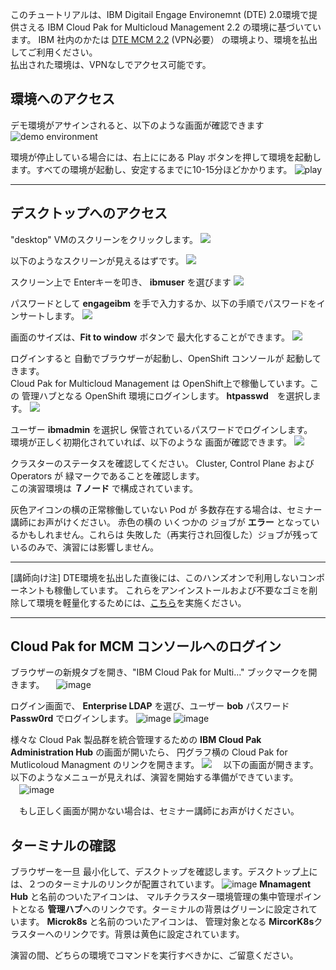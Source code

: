 このチュートリアルは、IBM Digitail Engage Environemnt (DTE) 2.0環境で提供さえる IBM Cloud Pak for Multicloud Management 2.2 の環境に基づいています。
IBM 社内のかたは [DTE MCM 2.2](https://assetrepo.ibm.com/collection/ibm-cloud-pak-for-multicloud-management-2-0) (VPN必要） の環境より、環境を払出してご利用ください。  
払出された環境は、VPNなしでアクセス可能です。

## 環境へのアクセス
デモ環境がアサインされると、以下のような画面が確認できます
![demo environment](./images/2020-09-11-10-28-02.png)

環境が停止している場合には、右上ににある Play ボタンを押して環境を起動します。すべての環境が起動し、安定するまでに10-15分ほどかかります。
![play](images/2020-09-11-10-29-24.png)

***

## デスクトップへのアクセス

  "desktop" VMのスクリーンをクリックします。
  ![](images/2020-09-11-10-52-05.png)
  
  以下のようなスクリーンが見えるはずです。
  ![](images/2020-09-11-10-55-08.png)
  
  スクリーン上で Enterキーを叩き、  **ibmuser** を選びます
  ![](images/2020-09-11-11-00-19.png)

  パスワードとして **engageibm** を手で入力するか、以下の手順でパスワードをインサートします。
  ![](images/2020-09-11-11-03-55.png)

  画面のサイズは、**Fit to window** ボタンで 最大化することができます。
  ![](images/2020-09-11-11-06-42.png)

  ログインすると 自動でブラウザーが起動し、OpenShift コンソールが 起動してきます。  
  Cloud Pak for Multicloud Management は OpenShift上で稼働しています。この 管理ハブとなる OpenShift 環境にログインします。
  **htpasswd**　を選択します。
  ![](images/2020-09-11-11-08-59.png)

  ユーザー **ibmadmin** を選択し 保管されているパスワードでログインします。  
  環境が正しく初期化されていれば、以下のような 画面が確認できます。
  ![](images/2020-09-11-11-12-49.png)

  クラスターのステータスを確認してください。 Cluster, Control Plane および Operators が 緑マークであることを確認します。  
  この演習環境は **７ノード** で構成されています。
  
  灰色アイコンの横の正常稼働していない Pod が 多数存在する場合は、セミナー講師にお声がけください。
  赤色の横の いくつかの ジョブが **エラー** となっているかもしれません。これらは 失敗した（再実行され回復した）ジョブが残っているのみで、演習には影響しません。
***
  [講師向け注]
DTE環境を払出した直後には、このハンズオンで利用しないコンポーネントも稼働しています。
これらをアンインストールおよび不要なゴミを削除して環境を軽量化するためには、[こちら](https://github.com/ICpTrial/cp4mcm-demohub/blob/master/src/pages/gettingstarted/cleanaup.md)を実施ください。
***

## Cloud Pak for MCM コンソールへのログイン

  ブラウザーの新規タブを開き、"IBM Cloud Pak for Multi..." ブックマークを開きます。
　![image](https://user-images.githubusercontent.com/22209835/115195077-49dec780-a129-11eb-9440-cb562324d69e.png)

  ログイン画面で、 **Enterprise LDAP** を選び、ユーザー **bob** パスワード **Passw0rd** でログインします。
  ![image](https://user-images.githubusercontent.com/22209835/115195165-611db500-a129-11eb-842f-08e541034006.png)
  ![image](https://user-images.githubusercontent.com/22209835/115195201-6da20d80-a129-11eb-9ed4-1e166874d3cf.png)

  様々な Cloud Pak 製品群を統合管理するための **IBM Cloud Pak Administration Hub** の画面が開いたら、 円グラフ横の Cloud Pak for Mutlicoloud Managment のリンクを開きます。
  ![](images/2020-10-16-11-50-56.png)
　以下の画面が開きます。以下のようなメニューが見えれば、演習を開始する準備ができています。  
　![image](https://user-images.githubusercontent.com/22209835/115195626-f28d2700-a129-11eb-968e-2ff2aef51ab5.png)

　もし正しく画面が開かない場合は、セミナー講師にお声がけください。
　
## ターミナルの確認

ブラウザーを一旦 最小化して、デスクトップを確認します。デスクトップ上には、２つのターミナルのリンクが配置されています。
![image](https://user-images.githubusercontent.com/22209835/115195877-3da73a00-a12a-11eb-8a16-1010f1ba250c.png)
  **Mnamagent Hub** と名前のついたアイコンは、 マルチクラスター環境管理の集中管理ポイントとなる **管理ハブ**へのリンクです。ターミナルの背景はグリーンに設定されています。
  **Microk8s** と名前のついたアイコンは、 管理対象となる **MircorK8s**クラスターへのリンクです。背景は黄色に設定されています。
  
  演習の間、どちらの環境でコマンドを実行すべきかに、ご留意ください。
